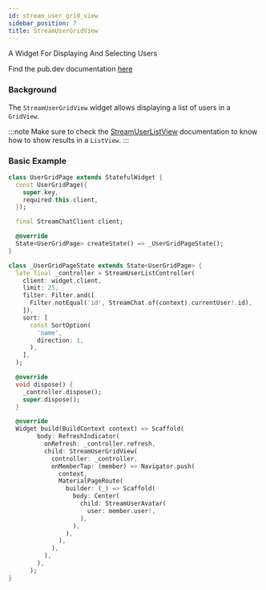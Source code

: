 ```yaml
---
id: stream_user_grid_view
sidebar_position: 7
title: StreamUserGridView
---
```


A Widget For Displaying And Selecting Users

Find the pub.dev documentation [here](https://pub.dev/documentation/stream_chat_flutter/latest/stream_chat_flutter/StreamUserGridView-class.html)

### Background

The `StreamUserGridView` widget allows displaying a list of users in a `GridView`.

:::note
Make sure to check the [StreamUserListView](./stream_user_list_view.mdx) documentation to know how to show results in a `ListView`.
:::

### Basic Example

```dart
class UserGridPage extends StatefulWidget {
  const UserGridPage({
    super.key,
    required this.client,
  });

  final StreamChatClient client;

  @override
  State<UserGridPage> createState() => _UserGridPageState();
}

class _UserGridPageState extends State<UserGridPage> {
  late final _controller = StreamUserListController(
    client: widget.client,
    limit: 25,
    filter: Filter.and([
      Filter.notEqual('id', StreamChat.of(context).currentUser!.id),
    ]),
    sort: [
      const SortOption(
        'name',
        direction: 1,
      ),
    ],
  );

  @override
  void dispose() {
    _controller.dispose();
    super.dispose();
  }

  @override
  Widget build(BuildContext context) => Scaffold(
        body: RefreshIndicator(
          onRefresh: _controller.refresh,
          child: StreamUserGridView(
            controller: _controller,
            onMemberTap: (member) => Navigator.push(
              context,
              MaterialPageRoute(
                builder: (_) => Scaffold(
                  body: Center(
                    child: StreamUserAvatar(
                      user: member.user!,
                    ),
                  ),
                ),
              ),
            ),
          ),
        ),
      );
}
```
